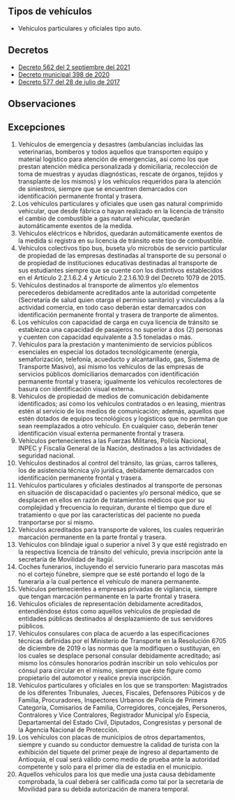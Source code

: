 ## Tipos de vehículos

- Vehículos particulares y oficiales tipo auto.

## Decretos

- [Decreto 562 del 2 septiembre del 2021](/itagui/decreto-562-del-2-septiembre-del-2021.pdf)
- [Decreto municipal 398 de 2020](https://normograma.info/medellin/normograma/docs/pdf/mjd_alcamed_0398_2020.pdf)
- [Decreto 577 del 28 de julio de 2017](/itagui/decreto-577-del-28-de-julio-de-2017.pdf)

## Observaciones

<TweetEmbed id="1433950447740588034" />

## Excepciones

1. Vehículos de emergencia y desastres (ambulancias incluidas las veterinarias, bomberos y todos aquellos que transporten equipo y material logístico para atención de emergencias, así como los que prestan atención médica personalizada y domiciliaria, recolección de toma de muestras y ayudas diagnósticas, rescate de órganos, tejidos y transplante de los mismos) y los vehículos requeridos para la atención de siniestros, siempre que se encuentren demarcados con identificación permanente frontal y trasera.
2. Los vehículos particulares y oficiales que usen gas natural comprimido vehicular, que desde fábrica o hayan realizado en la licencia de tránsito el cambio de combustible a gas natural vehicular, quedarán automáticamente exentos de la medida.
3. Vehículos eléctricos e híbridos, quedarán automáticamente exentos de la medida si registra en su licencia de tránsito este tipo de combustible.
4. Vehículos colectivos tipo bus, buseta y/o microbús de servicio particular de propiedad de las empresas destinadas al transporte de su personal o de propiedad de instituciones educativas destinadas al transporte de sus estudiantes siempre que se cuente con los distintivos establecidos en el Artículo 2.2.1.6.2.4 y Artículo 2.2.1.6.10.9 del Decreto 1079 de 2015.
5. Vehículos destinados al transporte de alimentos y/o elementos perecederos debidamente acreditados ante la autoridad competente (Secretaría de salud quien otarga el permiso sanitario) y vinculados a la actividad comercia, en todo caso deberán estar demarcados con identificación permanente frontal y trasera de tranporte de alimentos.
6. Los vehículos con capacidad de carga en cuya licencia de tránsito se establezca una capacidad de pasajeros no superior a dos (2) personas y cuenten con capacidad equivalente a 3.5 toneladas o más.
7. Vehículos para la prestación y mantenimiento de servicios públicos esenciales en especial los dotados tecnológicamente (energía, semaforización, telefonía, acueducto y alcantarillado, gas, Sistema de Transporte Masivo), así mismo los vehículos de las empresas de servicios públicos domiciliarios demarcados con identificación permanente frontal y trasera; igualmente los vehículos recolectores de basura con identificación visual externa.
8. Vehículos de propiedad de medios de comunicación debidamente identificados; así como los vehículos contratados o en leasing, mientras estén al servicio de los medios de comunicación; además, aquellos que estén dotados de equipos tecnológicos y logísticos que no permitan que sean reemplazados a otro vehículo. En cualquier caso, deberán tener identificación visual externa permanente frontal y trasera.
9. Vehículos pertenecientes a las Fuerzas Militares, Policía Nacional, INPEC y Fiscalía General de la Nación, destinados a las actividades de seguridad nacional.
10. Vehículos destinados al control del tránsito, las grúas, carros talleres, los de asistencia técnica y/o jurídica, debidamente demarcados con identificación permanente frontal y trasera.
11. Vehículos particulares y oficiales destinados al transporte de personas en situación de discapacidad o pacientes y/o personal médico, que se desplacen en ellos en razón de tratamientos médicos que por su complejidad y frecuencia lo requiran, durante el tiempo que dure el tratamiento o que por las características del paciente no pueda tranportarse por sí mismo.
12. Vehículos acreditados para transporte de valores, los cuales requerirán marcación permanente en la parte frontal y trasera.
13. Vehículos con blindaje igual o superior a nivel 3 y que esté registrado en la respectiva licencia de tránsito del vehículo, previa inscripción ante la secretaría de Movilidad de Itagüí.
14. Coches funerarios, incluyendo el servicio funerario para mascotas más no el cortejo fúnebre, siempre que se esté portando el logo de la funeraria a la cual pertence el vehículo de manera permanente.
15. Vehículos pertenecientes a empresas privadas de vigilancia, siempre que tengan marcación permanente en la parte frontal y trasera.
16. Vehículos oficiales de representación debidamente acreditados, entendiéndose éstos como aquellos vehículos de propiedad de entidades públicas destinados al desplazamiento de sus servidores públicos.
17. Vehículos consulares con placa de acuerdo a las especificaciones técnicas definidas por el Ministerio de Transporte en la Resolución 6705 de diciembre de 2019 o las normas que la modifiquen o sustituyan, en los cuales se desplace personal consular debidamente acreditado; así mismo los cónsules honorarios podrán inscribir un solo vehículos por cónsul para circular en el mismo, siempre que éste figure como propietario del automotor y realice previa inscripción.
18. Vehículos particulares y oficiales en los que se transporten: Magistrados de los diferentes Tribunales, Jueces, Fiscales, Defensores Púbicos y de Familia, Procuradores, Inspectores Urbanos de Policía de Primera Categoría, Comisarios de Familia, Corregidores, concejales, Personeros, Contralores y Vice Contralores, Registrador Municipal y/o Especia, Departamental del Estado Civil, Diputados, Congresistas y personal de la Agencia Nacional de Protección.
19. Los vehículos con placas de municipios de otros departamentos, siempre y cuando su conductor demuestre la calidad de turista con la exhibición del tiquete del primer peaje de ingreso al departamento de Antioquia, el cual será válido como medio de prueba ante la autoridad competente y solo para el primer día de estadía en el municipio.
20. Aquellos vehículos para los que medie una justa causa debidamente comprobada, la cual deberá ser calificada como tal por la secretaría de Movilidad para su debida autorización de manera temporal.
